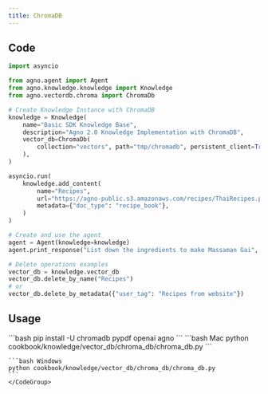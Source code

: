```yaml
---
title: ChromaDB 
---
```


## Code

```python cookbook/knowledge/vector_db/chroma_db/chroma_db.py
import asyncio

from agno.agent import Agent
from agno.knowledge.knowledge import Knowledge
from agno.vectordb.chroma import ChromaDb

# Create Knowledge Instance with ChromaDB
knowledge = Knowledge(
    name="Basic SDK Knowledge Base",
    description="Agno 2.0 Knowledge Implementation with ChromaDB",
    vector_db=ChromaDb(
        collection="vectors", path="tmp/chromadb", persistent_client=True
    ),
)

asyncio.run(
    knowledge.add_content(
        name="Recipes",
        url="https://agno-public.s3.amazonaws.com/recipes/ThaiRecipes.pdf",
        metadata={"doc_type": "recipe_book"},
    )
)

# Create and use the agent
agent = Agent(knowledge=knowledge)
agent.print_response("List down the ingredients to make Massaman Gai", markdown=True)

# Delete operations examples
vector_db = knowledge.vector_db
vector_db.delete_by_name("Recipes")
# or
vector_db.delete_by_metadata({"user_tag": "Recipes from website"})
```

## Usage

<Steps>
  <Snippet file="create-venv-step.mdx" />

  <Step title="Install libraries">
    ```bash
    pip install -U chromadb pypdf openai agno
    ```
  </Step>

  <Step title="Run Agent">
    <CodeGroup>
    ```bash Mac
    python cookbook/knowledge/vector_db/chroma_db/chroma_db.py
    ```

    ```bash Windows
    python cookbook/knowledge/vector_db/chroma_db/chroma_db.py
    ```
    </CodeGroup>
  </Step>
</Steps>